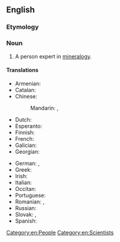 ==English==

===Etymology===
{{suffix|en|mineralogy|ist}}

===Noun===
{{en-noun}}

# A person expert in [[mineralogy]].

====Translations====
{{trans-top|expert in mineralogy}}
* Armenian: {{t+|hy|հանքաբան}}
* Catalan: {{t|ca|mineralogista|m|f}}
* Chinese:
*: Mandarin: {{t|cmn|礦物學家|sc=Hani}}, {{t|cmn|矿物学家|tr=kuàngwùxuéjiā|sc=Hani}}
* Dutch: {{t|nl|mineraloog|m}}
* Esperanto: {{t|eo|mineralogo}}
* Finnish: {{t+|fi|mineralogi}}
* French: {{t+|fr|minéralogiste|m|f}}
* Galician: {{t|gl|mineraloxista|m|f}}
* Georgian: {{t|ka|მინერალოგი}}
{{trans-mid}}
* German: {{t+|de|Mineraloge|m}}, {{t|de|Mineralogin|f}}
* Greek: {{t+|el|ορυκτολόγος|c}}
* Irish: {{t|ga|mianreolaí|m}}
* Italian: {{t|it|mineralogista|m|f}}
* Occitan: {{t|oc|mineralogista|m|f}}
* Portuguese: {{t|pt|mineralogista|m|f}}
* Romanian: {{t+|ro|mineralog|m}}, {{t+|ro|mineralogă|f}}
* Russian: {{t+|ru|минера́лог|m}}
* Slovak: {{t+|sk|mineralogička|f}}, {{t+|sk|mineralóg|m}}
* Spanish: {{t+|es|mineralogista|m|f}}
{{trans-bottom}}

[[Category:en:People]]
[[Category:en:Scientists]]